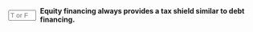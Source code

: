 ::: {.question-block}

<form onsubmit="event.preventDefault(); checkAnswerBox('module8_tf_q12','F')" style="display: flex; align-items: center; gap: 8px;">
  <input type="text" id="module8_tf_q12" name="module8_tf_q12" maxlength="1" placeholder="T or F" style="width: 55px;" data-correct-answer="F" /> 
  <label for="module8_tf_q12"><strong>Equity financing always provides a tax shield similar to debt financing.</strong></label>
</form>

<div id="feedback-module8_tf_q12" class="feedback" data-status="" style="display:none;">
FALSE. Only interest on debt is tax-deductible; dividends are not.
</div>

:::
